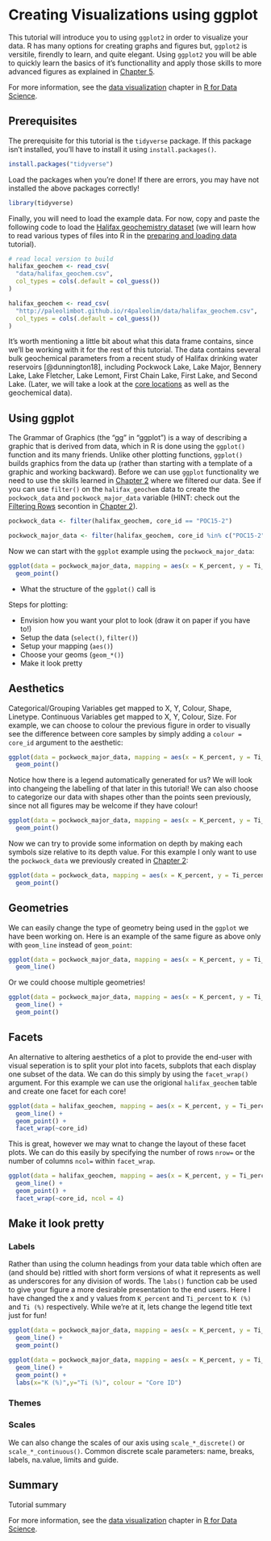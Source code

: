 
# Creating Visualizations using ggplot

This tutorial will introduce you to using `ggplot2` in order to visualize your data. R has many options for creating graphs and figures but, `ggplot2` is versitile, firendly to learn, and quite elegant. Using `ggplot2` you will be able to quickly learn the basics of it's functionallity and apply those skills to more advanced figures as explained in [Chapter 5](#strat-diagrams).

For more information, see the [data visualization](http://r4ds.had.co.nz/data-visualisation.html) chapter in [R for Data Science](http://r4ds.had.co.nz/).

## Prerequisites

The prerequisite for this tutorial is the `tidyverse` package. If this package isn't installed, you'll have to install it using `install.packages()`.

```r
install.packages("tidyverse")
```

Load the packages when you're done! If there are errors, you may have not installed the above packages correctly!

```r
library(tidyverse)
```

Finally, you will need to load the example data. For now, copy and paste the following code to load the [Halifax geochemistry dataset](data/halifax_geochem.csv) (we will learn how to read various types of files into R in the [preparing and loading data](#prepare-load) tutorial).

```r
# read local version to build
halifax_geochem <- read_csv(
  "data/halifax_geochem.csv",
  col_types = cols(.default = col_guess())
)
```

```r
halifax_geochem <- read_csv(
  "http://paleolimbot.github.io/r4paleolim/data/halifax_geochem.csv",
  col_types = cols(.default = col_guess())
)
```

It's worth mentioning a little bit about what this data frame contains, since we'll be working with it for the rest of this tutorial. The data contains several bulk geochemical parameters from a recent study of Halifax drinking water reservoirs [@dunnington18], including Pockwock Lake, Lake Major, Bennery Lake, Lake Fletcher, Lake Lemont, First Chain Lake, First Lake, and Second Lake. (Later, we will take a look at the [core locations](data/halifax_geochem_cores.xlsx) as well as the geochemical data).

## Using ggplot

The Grammar of Graphics (the "gg" in "ggplot") is a way of describing a graphic that is derived from data, which in R is done using the `ggplot()` function and its many friends. Unlike other plotting functions, `ggplot()` builds graphics from the data up (rather than starting with a template of a graphic and working backward). Before we can use `ggplot` functionality we need to use the skills learned in [Chapter 2](#work-with-tables) where we filtered our data. See if you can use `filter()` on the `halifax_geochem` data to create the `pockwock_data` and `pockwock_major_data` variable (HINT: check out the [Filtering Rows](#chap2_filter) secontion in [Chapter 2](#work-with tabl)).

```r
pockwock_data <- filter(halifax_geochem, core_id == "POC15-2")

pockwock_major_data <- filter(halifax_geochem, core_id %in% c("POC15-2", "MAJ15-1"))
```

Now we can start with the `ggplot` example using the `pockwock_major_data`:

```r

ggplot(data = pockwock_major_data, mapping = aes(x = K_percent, y = Ti_percent)) +
  geom_point()

```


- What the structure of the `ggplot()` call is

Steps for plotting:

- Envision how you want your plot to look (draw it on paper if you have to!)
- Setup the data (`select()`, `filter()`)
- Setup your mapping (`aes()`)
- Choose your geoms (`geom_*()`)
- Make it look pretty

## Aesthetics

Categorical/Grouping Variables get mapped to X, Y, Colour, Shape, Linetype. Continuous Variables get mapped to X, Y, Colour, Size. For example, we can choose to colour the previous figure in order to visually see the difference between core samples by simply adding a `colour = core_id` argument to the aesthetic:

```r

ggplot(data = pockwock_major_data, mapping = aes(x = K_percent, y = Ti_percent, colour = core_id)) +
  geom_point()

```

Notice how there is a legend automatically generated for us? We will look into changeing the labelling of that later in this tutorial! We can also choose to categorize our data with shapes other than the points seen previously, since not all figures may be welcome if they have colour!

```r

ggplot(data = pockwock_major_data, mapping = aes(x = K_percent, y = Ti_percent, shape = core_id)) +
  geom_point()

```

Now we can try to provide some information on depth by making each symbols size relative to its depth value. For this example I only want to use the `pockwock_data` we previously created in [Chapter 2](#work-with-tables):

```r

ggplot(data = pockwock_data, mapping = aes(x = K_percent, y = Ti_percent, size = depth_cm)) +
  geom_point()

```

## Geometries

We can easily change the type of geometry being used in the `ggplot` we have been working on. Here is an example of the same figure as above only with `geom_line` instead of `geom_point`:

```r

ggplot(data = pockwock_major_data, mapping = aes(x = K_percent, y = Ti_percent, colour = core_id)) +
  geom_line()

```

Or we could choose multiple geometries!

```r

ggplot(data = pockwock_major_data, mapping = aes(x = K_percent, y = Ti_percent, colour = core_id)) +
  geom_line() +
  geom_point()

```

## Facets

An alternative to altering aesthetics of a plot to provide the end-user with visual seperation is to split your plot into facets, subplots that each display one subset of the data. We can do this simply by using the `facet_wrap()` argument. For this example we can use the origional `halifax_geochem` table and create one facet for each core!

```r

ggplot(data = halifax_geochem, mapping = aes(x = K_percent, y = Ti_percent)) +
  geom_line() +
  geom_point() +
  facet_wrap(~core_id)

```

This is great, however we may wnat to change the layout of these facet plots. We can do this easily by specifying the number of rows `nrow=` or the number of columns `ncol=` within `facet_wrap`.

```r

ggplot(data = halifax_geochem, mapping = aes(x = K_percent, y = Ti_percent)) +
  geom_line() +
  geom_point() +
  facet_wrap(~core_id, ncol = 4)

```

## Make it look pretty

### Labels

Rather than using the column headings from your data table which often are (and should be) rittled with short form versions of what it represents as well as underscores for any division of words. The `labs()` function cab be used to give your figure a more desirable presentation to the end users. Here I have changed the x and y values from `K_percent` and `Ti_percent` to `K (%)` and `Ti (%)` respectively. While we're at it, lets change the legend title text just for fun!

```r

ggplot(data = pockwock_major_data, mapping = aes(x = K_percent, y = Ti_percent, colour = core_id)) +
  geom_line() +
  geom_point()

ggplot(data = pockwock_major_data, mapping = aes(x = K_percent, y = Ti_percent, colour = core_id)) +
  geom_line() +
  geom_point() +
  labs(x="K (%)",y="Ti (%)", colour = "Core ID")

```

### Themes

### Scales

We can also change the scales of our axis using `scale_*_discrete()` or `scale_*_continuous()`. Common discrete scale parameters: name, breaks, labels, na.value, limits and guide. 



## Summary

Tutorial summary

For more information, see the [data visualization](http://r4ds.had.co.nz/data-visualisation.html) chapter in [R for Data Science](http://r4ds.had.co.nz/).
